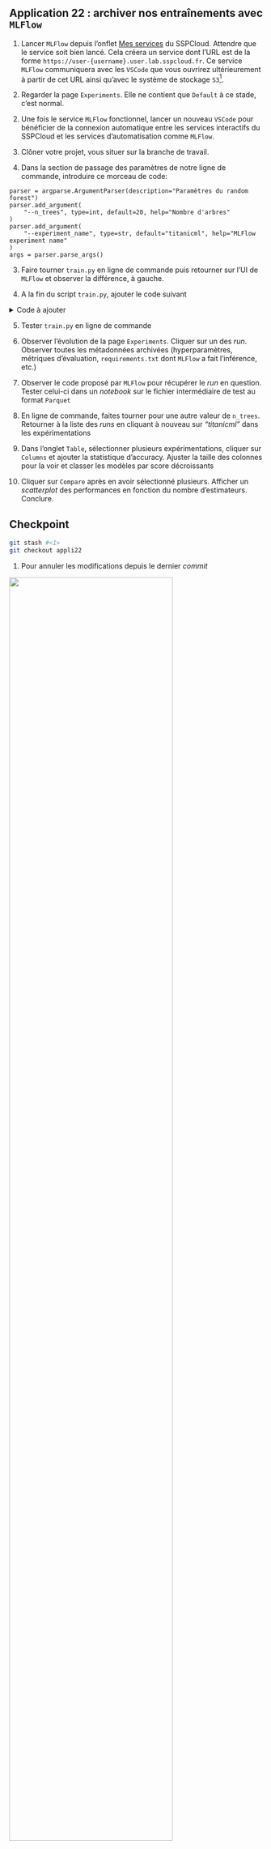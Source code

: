 ::: {.callout-tip}
## Application 22 : archiver nos entraînements avec `MLFlow`

1. Lancer `MLFlow` depuis l'onflet [Mes services](https://datalab.sspcloud.fr/catalog/automation) du SSPCloud.
Attendre que le service soit bien lancé.
Cela créera un service dont l'URL est de la forme `https://user-{username}.user.lab.sspcloud.fr`. Ce service `MLFlow` communiquera avec les `VSCode` que vous
ouvrirez ultérieurement à partir de cet URL ainsi qu'avec le système de stockage `S3`[^tokenMLFlow].

1. Regarder la page `Experiments`. Elle ne contient que `Default` à ce stade, c'est normal.

[^tokenMLFlow]: Par conséquent, `MLFLow` bénéficie de l'injection automatique des _tokens_
pour pouvoir lire/écrire sur S3. Ces jetons ont la même durée avant expiration que ceux
de vos services interactifs `VSCode`. Il faut donc, par défaut, supprimer et rouvrir un service `MLFLow`
régulièrement. La manière d'éviter cela
est de créer des _service account_ sur [https://minio-console.lab.sspcloud.fr/](https://minio-console.lab.sspcloud.fr/login)
et de les renseigner sur [la page](https://datalab.sspcloud.fr/project-settings/s3-configs).


2. Une fois le service `MLFlow` fonctionnel,
lancer un nouveau `VSCode` pour bénéficier de la connexion
automatique entre les services interactifs du SSPCloud et les services d'automatisation comme `MLFlow`.

1. Clôner votre projet, vous situer sur la branche de travail.

2. Dans la section de passage des paramètres de notre ligne de commande, introduire ce morceau de code:

```.python
parser = argparse.ArgumentParser(description="Paramètres du random forest")
parser.add_argument(
    "--n_trees", type=int, default=20, help="Nombre d'arbres"
)
parser.add_argument(
    "--experiment_name", type=str, default="titanicml", help="MLFlow experiment name"
)
args = parser.parse_args()
```

3. Faire tourner `train.py` en ligne de commande puis retourner sur l'UI de `MLFlow`
et observer la différence, à gauche.

4. A la fin du script `train.py`, ajouter le code suivant

<details>
<summary>
Code à ajouter
</summary>

```.python
# LOGGING IN MLFLOW -----------------

input_data_mlflow = mlflow.data.from_pandas(
    TrainingData, source=data_path, name="Raw dataset"
)
training_data_mlflow = mlflow.data.from_pandas(
    pd.concat([X_train, y_train]), source=data_path, name="Training data"
)


with mlflow.start_run():

    # Log datasets
    mlflow.log_input(input_data_mlflow, context="raw")
    mlflow.log_input(training_data_mlflow, context="raw")

    # Log parameters
    mlflow.log_param("n_trees", n_trees)
    mlflow.log_param("max_depth", MAX_DEPTH)
    mlflow.log_param("max_features", MAX_FEATURES)

    # Log best hyperparameters from GridSearchCV
    best_params = pipe_cross_validation.best_params_
    for param, value in best_params.items():
        mlflow.log_param(param, value)

    # Log metrics
    mlflow.log_metric("accuracy", score)

    # Log confusion matrix as an artifact
    matrix_path = "confusion_matrix.txt"
    with open(matrix_path, "w") as f:
        f.write(str(matrix))
    mlflow.log_artifact(matrix_path)

    # Log model
    mlflow.sklearn.log_model(pipe, "model")
```

</details>


5. Tester `train.py` en ligne de commande

6. Observer l'évolution de la page `Experiments`. Cliquer sur un des _run_.
Observer toutes les métadonnées archivées (hyperparamètres, métriques d'évaluation, `requirements.txt` dont `MLFlow` a fait l'inférence, etc.)

9. Observer le code proposé par `MLFlow` pour récupérer le _run_ en question. Tester celui-ci dans un _notebook_ sur le fichier intermédiaire de test au format `Parquet`

10. En ligne de commande, faites tourner pour une autre valeur de `n_trees`.  Retourner à la liste des _runs_ en cliquant à nouveau sur _"titanicml"_ dans les expérimentations

11. Dans l'onglet `Table`, sélectionner plusieurs expérimentations, cliquer sur `Columns` et ajouter la statistique d'accuracy. Ajuster la taille des colonnes pour la voir et classer les modèles par score décroissants

12. Cliquer sur `Compare` après en avoir sélectionné plusieurs. Afficher un _scatterplot_ des performances
en fonction du nombre d'estimateurs. Conclure.

:::


::: {.callout-caution collapse="true"}
## Checkpoint

```.bash
git stash #<1>
git checkout appli22
```
1. Pour annuler les modifications depuis le dernier _commit_


![](/checkpoint.jpg){width=80% fig-align="center"}

:::

